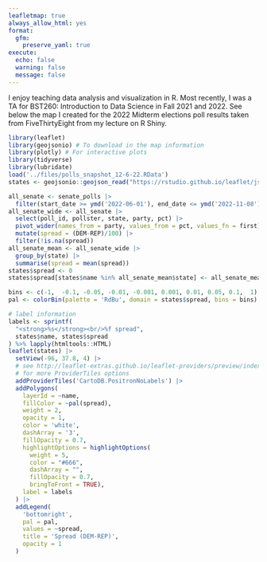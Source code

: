 ```yaml
---
leafletmap: true
always_allow_html: yes
format: 
  gfm:
    preserve_yaml: true
execute:
  echo: false
  warning: false
  message: false
---
```



I enjoy teaching data analysis and visualization in R.
Most recently, I was a TA for BST260: Introduction to Data Science in Fall 2021 
and 2022. See below the map I created for the 2022 Midterm elections poll results 
taken from FiveThirtyEight from my lecture on R Shiny.


```r
library(leaflet)
library(geojsonio) # To download in the map information
library(plotly) # For interactive plots
library(tidyverse)
library(lubridate)
load('../files/polls_snapshot_12-6-22.RData')
states <- geojsonio::geojson_read("https://rstudio.github.io/leaflet/json/us-states.geojson", what = "sp")
```

```r
all_senate <- senate_polls |>
  filter(start_date >= ymd('2022-06-01'), end_date <= ymd('2022-11-08'))
all_senate_wide <- all_senate |>
  select(poll_id, pollster, state, party, pct) |>
  pivot_wider(names_from = party, values_from = pct, values_fn = first) |>
  mutate(spread = (DEM-REP)/100) |>
  filter(!is.na(spread))
all_senate_mean <- all_senate_wide |>
  group_by(state) |>
  summarise(spread = mean(spread)) 
states$spread <- 0
states$spread[states$name %in% all_senate_mean$state] <- all_senate_mean$spread
```

```r
bins <- c(-1,  -0.1, -0.05, -0.01, -0.001, 0.001, 0.01, 0.05, 0.1,  1)
pal <- colorBin(palette = 'RdBu', domain = states$spread, bins = bins)

# label information
labels <- sprintf(
  "<strong>%s</strong><br/>%f spread",
  states$name, states$spread
) %>% lapply(htmltools::HTML)
leaflet(states) |>
  setView(-96, 37.8, 4) |>
  # see http://leaflet-extras.github.io/leaflet-providers/preview/index.html
  # for more ProviderTiles options
  addProviderTiles('CartoDB.PositronNoLabels') |> 
  addPolygons(
    layerId = ~name,
    fillColor = ~pal(spread),
    weight = 2,
    opacity = 1,
    color = 'white',
    dashArray = '3',
    fillOpacity = 0.7,
    highlightOptions = highlightOptions(
      weight = 5,
      color = "#666",
      dashArray = "",
      fillOpacity = 0.7,
      bringToFront = TRUE),
    label = labels
  ) |>
  addLegend(
    'bottomright',
    pal = pal,
    values = ~spread,
    title = 'Spread (DEM-REP)',
    opacity = 1
  )
```



